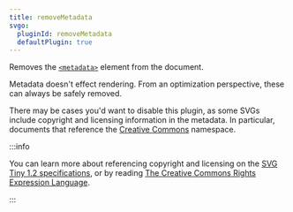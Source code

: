 ```yaml
---
title: removeMetadata
svgo:
  pluginId: removeMetadata
  defaultPlugin: true
---
```


Removes the [`<metadata>`](https://developer.mozilla.org/docs/Web/SVG/Element/metadata) element from the document.

Metadata doesn't effect rendering. From an optimization perspective, these can always be safely removed.

There may be cases you'd want to disable this plugin, as some SVGs include copyright and licensing information in the metadata. In particular, documents that reference the [Creative Commons](http://creativecommons.org/ns#) namespace.

:::info

You can learn more about referencing copyright and licensing on the [SVG Tiny 1.2 specifications](https://www.w3.org/TR/SVGTiny12/metadata.html#metadataElementExample), or by reading [The Creative Commons Rights Expression Language](https://opensource.creativecommons.org/ccrel/).

:::
